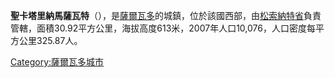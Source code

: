 '''聖卡塔里納馬薩瓦特'''（{{lang-es|Santa Catarina Masahuat}}），是[[薩爾瓦多|薩爾瓦多]]的城鎮，位於該國西部，由[[松索納特省|松索納特省]]負責管轄，面積30.92平方公里，海拔高度613米，2007年人口10,076，人口密度每平方公里325.87人。

{{coord|13|47|N|89|46|W|display=title|region:SV_type:city_source:GNS-enwiki}}

{{ElSalvador-geo-stub}}
[[Category:薩爾瓦多城市|Category:薩爾瓦多城市]]